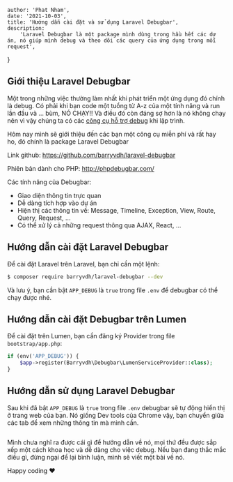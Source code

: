 
    author: 'Phat Nham',
    date: '2021-10-03',
    title: 'Hướng dẫn cài đặt và sử dụng Laravel Debugbar',
    description:
        'Laravel Debugbar là một package mình dùng trong hầu hết các dự án, nó giúp mình debug và theo dõi các query của ứng dụng trong mỗi request',
}


## Giới thiệu Laravel Debugbar

Một trong những việc thường làm nhất khi phát triển một ứng dụng đó chính là debug. Có phải khi bạn code một tuồng từ A-z của một tính năng và run lần đầu và ... bùm, NÓ CHẠY!! Và điều đó còn đáng sợ hơn là nó không chạy nên vì vậy chúng ta có các [công cụ hỗ trợ debug](/blog/dump-dd-ddd) khi lập trình.

Hôm nay mình sẽ giới thiệu đến các bạn một công cụ miễn phí và rất hay ho, đó chính là package Laravel Debugbar

Link github: https://github.com/barryvdh/laravel-debugbar

Phiên bản dành cho PHP: http://phpdebugbar.com/

Các tính năng của Debugbar:

- Giao diện thông tin trực quan
- Dễ dàng tích hợp vào dự án
- Hiện thị các thông tin về: Message, Timeline, Exception, View, Route, Query, Request, ...
- Có thể xử lý cả những request thông qua AJAX, React, ...

## Hướng dẫn cài đặt Laravel Debugbar

Để cài đặt Laravel trên Laravel, bạn chỉ cần một lệnh:

```bash
$ composer require barryvdh/laravel-debugbar --dev
```

Và lưu ý, bạn cần bật `APP_DEBUG` là `true` trong file `.env` để debugbar có thể chạy được nhé.

## Hướng dẫn cài đặt Debugbar trên Lumen

Để cài đặt trên Lumen, bạn cần đăng ký Provider trong file `bootstrap/app.php`:

```php
if (env('APP_DEBUG')) {
    $app->register(Barryvdh\Debugbar\LumenServiceProvider::class);
}
```

## Hướng dẫn sử dụng Laravel Debugbar

Sau khi đã bật `APP_DEBUG` là `true` trong file `.env` debugbar sẽ tự động hiển thị ở trang web của bạn. Nó giống Dev tools của Chrome vậy, bạn chuyển giữa các tab để xem những thông tin mà mình cần.

<Image src={laravelDebugbar} alt="" />

Mình chưa nghĩ ra được cái gì để hướng dẫn về nó, mọi thứ đều được sắp xếp một cách khoa học và dễ dàng cho việc debug. Nếu bạn đang thắc mắc điều gì, đừng ngại để lại bình luận, mình sẽ viết một bài về nó.

Happy coding ❤️
